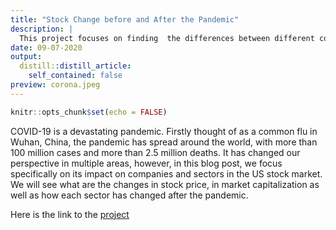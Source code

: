 ```yaml
---
title: "Stock Change before and After the Pandemic"
description: |
  This project focuses on finding  the differences between different companies within the top 3 of every sector in the S&P 500 to see which company thrives and which company falls after the pandemic. We track its market cap, volume, price per share to see the key differences between these 11 fields.
date: 09-07-2020
output:
  distill::distill_article:
    self_contained: false
preview: corona.jpeg
---
```



```r
knitr::opts_chunk$set(echo = FALSE)
```

COVID-19 is a devastating pandemic. Firstly thought of as a common flu in Wuhan, China, the pandemic has spread around the world, with more than 100 million cases and more than 2.5 million deaths. It has changed our perspective in multiple areas, however, in this blog post, we focus specifically on its impact on companies and sectors in the US stock market. We will see what are the changes in stock price, in market capitalization as well as how each sector has changed after the pandemic. 

Here is the link to the [project](https://data-science-final-project.netlify.app)


